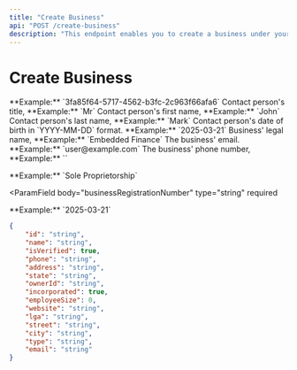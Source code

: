 ```yaml
---
title: "Create Business"
api: "POST /create-business"
description: "This endpoint enables you to create a business under your organization on the Embdedd Finance platform."
---
```


# Create Business

<ParamField body="orgId" type="string" required>
	**Example:** `3fa85f64-5717-4562-b3fc-2c963f66afa6`
</ParamField>

<ParamField body="title" type="string" required>
	Contact person's title, **Example:** `Mr`
</ParamField>

<ParamField body="firstName" type="string" required>
	Contact person's first name, **Example:** `John`
</ParamField>

<ParamField body="lastName" type="string" required>
	Contact person's last name, **Example:** `Mark`
</ParamField>

<ParamField body="dateOfBirth" type="string" required>
	Contact person's date of birth in `YYYY-MM-DD` format. **Example:**
	`2025-03-21`
</ParamField>

<ParamField body="businessName" type="string" required>
	Business' legal name, **Example:** `Embedded Finance`
</ParamField>

<ParamField body="email" type="string" required>
	The business' email. **Example:** `user@example.com`
</ParamField>

<ParamField body="phoneNumber" type="string" required>
The business' phone number, **Example:** ``</ParamField>

<ParamField body="industry" type="string" required></ParamField>

<ParamField body="country" type="string" required></ParamField>

<ParamField body="lga" type="string" required></ParamField>

<ParamField body="streetAddress" type="string" required></ParamField>

<ParamField body="state" type="string" required></ParamField>

<ParamField body="bvn" type="string" required></ParamField>

<ParamField body="nin" type="string" required></ParamField>

<ParamField body="businessType" type="string" required>
	**Example:** `Sole Proprietorship`
</ParamField>

<ParamField
	body="businessRegistrationNumber"
	type="string"
	required
></ParamField>

<ParamField body="taxIdentificationNumber" type="string" required></ParamField>

<ParamField body="dateOfIncorporation" type="string" required>
	**Example:** `2025-03-21`
</ParamField>

<ParamField body="bankCode" type="string" required></ParamField>

<ParamField body="accountName" type="string" required></ParamField>

<ParamField body="accountNumber" type="string" required></ParamField>

<ParamField body="postalCode" type="string" required></ParamField>

<ParamField body="webhook" type="string" required></ParamField>

<ParamField body="webhookSecret" type="string" required></ParamField>

<ResponseExample>

```json
{
	"id": "string",
	"name": "string",
	"isVerified": true,
	"phone": "string",
	"address": "string",
	"state": "string",
	"ownerId": "string",
	"incorporated": true,
	"employeeSize": 0,
	"website": "string",
	"lga": "string",
	"street": "string",
	"city": "string",
	"type": "string",
	"email": "string"
}
```

</ResponseExample>
